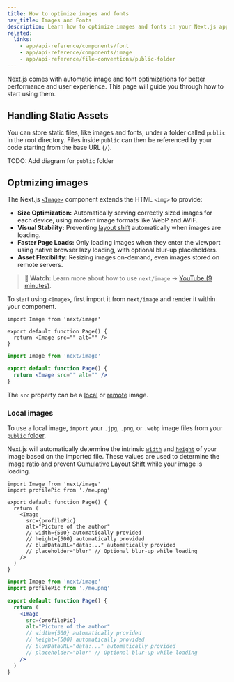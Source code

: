 ```yaml
---
title: How to optimize images and fonts
nav_title: Images and Fonts
description: Learn how to optimize images and fonts in your Next.js application.
related:
  links:
    - app/api-reference/components/font
    - app/api-reference/components/image
    - app/api-reference/file-conventions/public-folder
---
```


Next.js comes with automatic image and font optimizations for better performance and user experience. This page will guide you through how to start using them.

## Handling Static Assets

You can store static files, like images and fonts, under a folder called `public` in the root directory. Files inside `public` can then be referenced by your code starting from the base URL (`/`).

TODO: Add diagram for `public` folder

## Optmizing images

The Next.js [`<Image>`](/docs/app/building-your-application/optimizing/images) component extends the HTML `<img>` to provide:

- **Size Optimization:** Automatically serving correctly sized images for each device, using modern image formats like WebP and AVIF.
- **Visual Stability:** Preventing [layout shift](/learn/seo/web-performance/cls) automatically when images are loading.
- **Faster Page Loads:** Only loading images when they enter the viewport using native browser lazy loading, with optional blur-up placeholders.
- **Asset Flexibility:** Resizing images on-demand, even images stored on remote servers.

> **🎥 Watch:** Learn more about how to use `next/image` → [YouTube (9 minutes)](https://youtu.be/IU_qq_c_lKA).

To start using `<Image>`, first import it from `next/image` and render it within your component.

```tsx filename="app/page.tsx" switcher
import Image from 'next/image'

export default function Page() {
  return <Image src="" alt="" />
}
```

```jsx filename="app/page.js" switcher
import Image from 'next/image'

export default function Page() {
  return <Image src="" alt="" />
}
```

The `src` property can be a [local](#local-images) or [remote](#remote-images) image.

### Local images

To use a local image, `import` your `.jpg`, `.png`, or `.webp` image files from your [`public` folder](#handling-static-assets).

Next.js will automatically determine the intrinsic [`width`](/docs/app/api-reference/components/image#width) and [`height`](/docs/app/api-reference/components/image#height) of your image based on the imported file. These values are used to determine the image ratio and prevent [Cumulative Layout Shift](https://nextjs.org/learn/seo/web-performance/cls) while your image is loading.

```tsx filename="app/page.ts" switcher
import Image from 'next/image'
import profilePic from './me.png'

export default function Page() {
  return (
    <Image
      src={profilePic}
      alt="Picture of the author"
      // width={500} automatically provided
      // height={500} automatically provided
      // blurDataURL="data:..." automatically provided
      // placeholder="blur" // Optional blur-up while loading
    />
  )
}
```

```jsx filename="app/page.js" switcher
import Image from 'next/image'
import profilePic from './me.png'

export default function Page() {
  return (
    <Image
      src={profilePic}
      alt="Picture of the author"
      // width={500} automatically provided
      // height={500} automatically provided
      // blurDataURL="data:..." automatically provided
      // placeholder="blur" // Optional blur-up while loading
    />
  )
}
```
